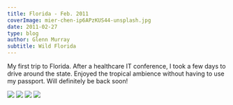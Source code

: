 ```yaml
---
title: Florida - Feb. 2011
coverImage: mier-chen-ip6APzKUS44-unsplash.jpg
date: 2011-02-27
type: blog
author: Glenn Murray
subtitle: Wild Florida
---
```


My first trip to Florida. After a healthcare IT conference, I took a few days to drive around the state.
Enjoyed the tropical ambience without having to use my passport. Will definitely be back soon!

<Image src="2011-02-KeyLargoSunrise.jpg"  />
<TextCollapse src="2011-02-KeyLargoSunrise.jpg" />
<Image src="2011-02-EvergladesNatlPark.jpg"  />
<TextCollapse src="2011-02-EvergladesNatlPark.jpg" />
<Image src="2011-02-EvergladesMrDemilleImReadyForMyCloseup.jpg"  />
<TextCollapse src="2011-02-EvergladesMrDemilleImReadyForMyCloseup.jpg" />
<Image src="FakahatcheeSwamp-CueDuelingBanjos.jpg"  />
<TextCollapse src="FakahatcheeSwamp-CueDuelingBanjos.jpg" />